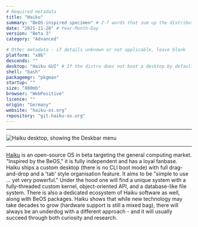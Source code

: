 ```yaml
---
# Required metadata
title: "Haiku"
summary: "BeOS-inspired specimen" # 2-7 words that sum up the distribution
date: "2021-11-20" # Year-Month-Day
version: "Beta 3"
category: "Advanced"

# Other metadata - if details unknown or not applicable, leave blank
platform: "x86"
descends: ""
desktop: "Haiku GUI" # If the distro does not boot a desktop by default, or doesn't ship one, leave 'desktop' blank
shell: "bash"
packagemgr: "pkgman"
startup: ""
size: "800mb"
browser: "WebPositive"
licence: ""
origin: "Germany"
website: "haiku-os.org"
repository: "git.haiku-os.org"
---
```


---

<Image
  src="/images/haiku.png"
  alt="Haiku desktop, showing the Deskbar menu"
  width={250}
  height={400}
/>

---

[Haiku](https://haiku-os.org) is an open-source OS in beta targeting the general computing market. "Inspired by the BeOS," it is fully independent and has a loyal fanbase. Haiku ships a custom desktop (there is no CLI boot mode) with full drag-and-drop and a 'tab' style organisation feature. It aims to be "simple to use ... yet very powerful." Under the hood one will find a unique system with a fully-threaded custom kernel, object-oriented API, and a database-like file system. There is also a dedicated ecosystem of Haiku software as well, along with BeOS packages. Haiku shows that while new technology may take decades to grow (hardware support is still a mixed bag), there will always be an underdog with a different approach - and it will usually succeed through both curiosity and research.
